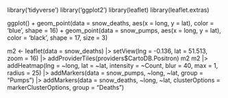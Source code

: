 library('tidyverse') library('ggplot2') library(leaflet)
library(leaflet.extras)

ggplot() + geom_point(data = snow_deaths, aes(x = long, y = lat), color
= 'blue', shape = 16) + geom_point(data = snow_pumps, aes(x = long, y =
lat), color = 'black', shape = 17, size = 3)

m2 \<- leaflet(data = snow_deaths) \|\> setView(lng = -0.136, lat =
51.513, zoom = 16) \|\> addProviderTiles(providers\$CartoDB.Positron) m2
m2 \|\> addHeatmap(lng = \~long, lat = \~lat, intensity = \~Count, blur
= 40, max = 1, radius = 25) \|\> addMarkers(data = snow_pumps, \~long,
\~lat, group = "Pumps") \|\> addMarkers(data = snow_deaths, \~long,
\~lat, clusterOptions = markerClusterOptions, group = "Deaths")
